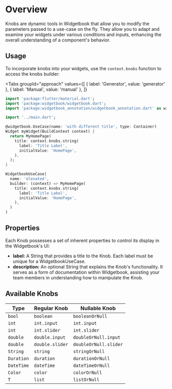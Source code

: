 # Overview

Knobs are dynamic tools in Widgetbook that allow you to modify the parameters passed to a
use-case on the fly. They allow you to adapt and examine your widgets under various
conditions and inputs, enhancing the overall understanding of a component's behavior.

## Usage

To incorporate knobs into your widgets, use the `context.knobs` function to access the
knobs builder:

<Tabs
  groupId="approach"
  values={[
    { label: 'Generator', value: 'generator' },
    { label: 'Manual', value: 'manual' },
  ]}
>
<TabItem value="generator">

```dart title="Example: Knobs with generator"
import 'package:flutter/material.dart';
import 'package:widgetbook/widgetbook.dart';
import 'package:widgetbook_annotation/widgetbook_annotation.dart' as widgetbook;

import '../main.dart';

@widgetbook.UseCase(name: 'with different title', type: Container)
Widget myWidget(BuildContext context) {
  return MyHomePage(
    title: context.knobs.string(
      label: 'Title Label',
      initialValue: 'HomePage',
    ),
  );
}

```

</TabItem>
<TabItem value="manual">

```dart title="Example: Knobs"
WidgetbookUseCase(
  name: 'elevated',
  builder: (context) => MyHomePage(
    title: context.knobs.string(
      label: 'Title Label',
      initialValue: 'HomePage',
    ),
  )
)
```

</TabItem>
</Tabs>

## Properties

Each Knob possesses a set of inherent properties to control its display in the
Widgetbook's UI:

- **label:** A String that provides a title to the Knob. Each label must be unique for a
  WidgetbookUseCase.
- **description:** An optional String that explains the Knob's functionality. It serves as
  a form of documentation within Widgetbook, assisting your team members in understanding
  how to manipulate the Knob.

## Available Knobs

| Type       | Regular Knob    | Nullable Knob         |
| ---------- | --------------- | --------------------- |
| `bool`     | `boolean`       | `booleanOrNull`       |
| `int`      | `int.input`     | `int.input`           |
| `int`      | `int.slider`    | `int.slider`          |
| `double`   | `double.input`  | `doubleOrNull.input`  |
| `double`   | `double.slider` | `doubleOrNull.slider` |
| `String`   | `string`        | `stringOrNull`        |
| `Duration` | `duration`      | `durationOrNull`      |
| `DateTime` | `dateTime`      | `dateTimeOrNull`      |
| `Color`    | `color`         | `colorOrNull`         |
| `T`        | `list`          | `listOrNull`          |
